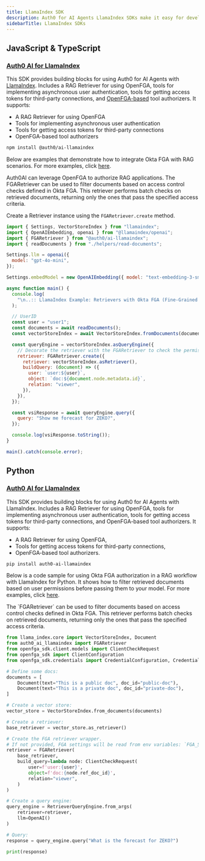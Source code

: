 ```yaml
---
title: LlamaIndex SDK
description: Auth0 for AI Agents LlamaIndex SDKs make it easy for developers to integrate with and secure AI agent workflows using LlamaIndex.
sidebarTitle: LlamaIndex SDKs
---
```


## JavaScript & TypeScript

### [Auth0 AI for LlamaIndex](https://github.com/auth0/auth0-ai-js/tree/main/packages/ai-llamaindex)

This SDK provides building blocks for using Auth0 for AI Agents with [LlamaIndex](https://www.llamaindex.ai/). Includes a RAG Retriever for using OpenFGA, tools for implementing asynchronous user authentication, tools for getting access tokens for third-party connections, and [OpenFGA-based](https://openfga.dev/) tool authorizers. It supports:

- A RAG Retriever for using OpenFGA
- Tools for implementing asynchronous user authentication
- Tools for getting access tokens for third-party connections
- OpenFGA-based tool authorizers

```bash wrap lines
npm install @auth0/ai-llamaindex
```

Below are examples that demonstrate how to integrate Okta FGA with RAG scenarios. For more examples, click [here](https://github.com/auth0/auth0-ai-js/tree/main/examples/authorization-for-rag/llamaindex).

<AccordionGroup>
<Accordion title="Using Authorization for RAG">
Auth0AI can leverage OpenFGA to authorize RAG applications. The FGARetriever can be used to filter documents based on access control checks defined in Okta FGA. This retriever performs batch checks on retrieved documents, returning only the ones that pass the specified access criteria.

Create a Retriever instance using the `FGARetriever.create` method.

```javascript lines focus={3, 24-30, 34-36} expandable
import { Settings, VectorStoreIndex } from "llamaindex";
import { OpenAIEmbedding, openai } from "@llamaindex/openai";
import { FGARetriever } from "@auth0/ai-llamaindex";
import { readDocuments } from "./helpers/read-documents";

Settings.llm = openai({
  model: "gpt-4o-mini",
});

Settings.embedModel = new OpenAIEmbedding({ model: "text-embedding-3-small" });

async function main() {
  console.log(
    "\n..:: LlamaIndex Example: Retrievers with Okta FGA (Fine-Grained Authorization)\n\n"
  );

  // UserID
  const user = "user1";
  const documents = await readDocuments();
  const vectorStoreIndex = await VectorStoreIndex.fromDocuments(documents);

  const queryEngine = vectorStoreIndex.asQueryEngine({
    // Decorate the retriever with the FGARetriever to check the permissions.
    retriever: FGARetriever.create({
      retriever: vectorStoreIndex.asRetriever(),
      buildQuery: (document) => ({
        user: `user:${user}`,
        object: `doc:${document.node.metadata.id}`,
        relation: "viewer",
      }),
    }),
  });

  const vsiResponse = await queryEngine.query({
    query: "Show me forecast for ZEKO?",
  });

  console.log(vsiResponse.toString());
}

main().catch(console.error);
```
</Accordion>
</AccordionGroup>

## Python

### [Auth0 AI for LlamaIndex](https://github.com/auth0/auth0-ai-python/tree/main/packages/auth0-ai-llamaindex)

This SDK provides building blocks for using Auth0 for AI Agents with LlamaIndex. Includes a RAG Retriever for using OpenFGA, tools for implementing asynchronous user authentication, tools for getting access tokens for third-party connections, and OpenFGA-based tool authorizers. It supports:

- A RAG Retriever for using OpenFGA,
- Tools for getting access tokens for third-party connections,
- OpenFGA-based tool authorizers.

```bash wrap lines
pip install auth0-ai-llamaindex
```

Below is a code sample for using Okta FGA authorization in a RAG workflow with LlamaIndex for Python. It shows how to filter retrieved documents based on user permissions before passing them to your model. For more examples, click [here](https://github.com/auth0-lab/auth0-ai-python/tree/main/packages/auth0-ai-llamaindex).

<AccordionGroup>
<Accordion title="Using Authorization for RAG">
The `FGARetriever` can be used to filter documents based on access control checks defined in Okta FGA. This retriever performs batch checks on retrieved documents, returning only the ones that pass the specified access criteria.

```python lines focus={2,21-28,31-34} expandable
from llama_index.core import VectorStoreIndex, Document
from auth0_ai_llamaindex import FGARetriever
from openfga_sdk.client.models import ClientCheckRequest
from openfga_sdk import ClientConfiguration
from openfga_sdk.credentials import CredentialConfiguration, Credentials

# Define some docs:
documents = [
    Document(text="This is a public doc", doc_id="public-doc"),
    Document(text="This is a private doc", doc_id="private-doc"),
]

# Create a vector store:
vector_store = VectorStoreIndex.from_documents(documents)

# Create a retriever:
base_retriever = vector_store.as_retriever()

# Create the FGA retriever wrapper.
# If not provided, FGA settings will be read from env variables: `FGA_STORE_ID`, `FGA_CLIENT_ID`, `FGA_CLIENT_SECRET`, etc.
retriever = FGARetriever(
    base_retriever,
    build_query=lambda node: ClientCheckRequest(
        user=f'user:{user}',
        object=f'doc:{node.ref_doc_id}',
        relation="viewer",
    )
)

# Create a query engine:
query_engine = RetrieverQueryEngine.from_args(
    retriever=retriever,
    llm=OpenAI()
)

# Query:
response = query_engine.query("What is the forecast for ZEKO?")

print(response)
```
</Accordion>
</AccordionGroup>
